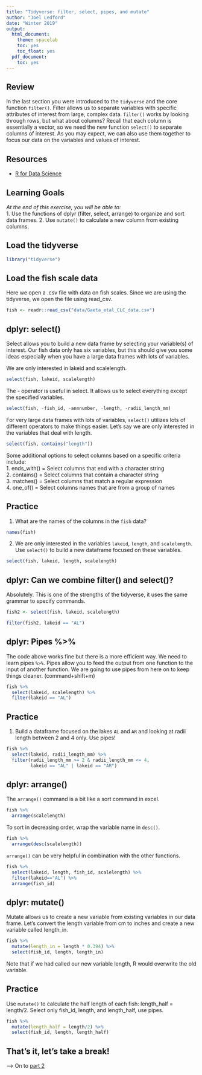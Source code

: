 ```yaml
---
title: "Tidyverse: filter, select, pipes, and mutate"
author: "Joel Ledford"
date: "Winter 2019"
output:
  html_document:
    theme: spacelab
    toc: yes
    toc_float: yes
  pdf_document:
    toc: yes
---
```


## Review
In the last section you were introduced to the `tidyverse` and the core function `filter()`. Filter allows us to separate variables with specific attributes of interest from large, complex data. `filter()` works by looking through rows, but what about columns? Recall that each column is essentially a vector, so we need the new function `select()` to separate columns of interest. As you may expect, we can also use them together to focus our data on the variables and values of interest.

## Resources
- [R for Data Science](https://r4ds.had.co.nz/)

## Learning Goals
*At the end of this exercise, you will be able to:*    
1. Use the functions of dplyr (filter, select, arrange) to organize and sort data frames. 
2. Use `mutate()` to calculate a new column from existing columns.

## Load the tidyverse
```r
library("tidyverse")
```

## Load the fish scale data
Here we open a .csv file with data on fish scales. Since we are using the tidyverse, we open the file using read_csv. 
```r
fish <- readr::read_csv("data/Gaeta_etal_CLC_data.csv")
```

## dplyr: select()
Select allows you to build a new data frame by selecting your variable(s) of interest. Our fish data only has six variables, but this should give you some ideas especially when you have a large data frames with lots of variables.  

We are only interested in lakeid and scalelength.
```r
select(fish, lakeid, scalelength)
```

The - operator is useful in select. It allows us to select everything except the specified variables.
```r
select(fish, -fish_id, -annnumber, -length, -radii_length_mm)
```

For very large data frames with lots of variables, `select()` utilizes lots of different operators to make things easier. Let's say we are only interested in the variables that deal with length.
```r
select(fish, contains("length"))
```

Some additional options to select columns based on a specific criteria include:  
1. ends_with() = Select columns that end with a character string  
2. contains() = Select columns that contain a character string  
3. matches() = Select columns that match a regular expression  
4. one_of() = Select columns names that are from a group of names  

## Practice
1. What are the names of the columns in the `fish` data?
```r
names(fish)
```

2. We are only interested in the variables `lakeid`, `length`, and `scalelength`. Use `select()` to build a new dataframe focused on these variables.
```r
select(fish, lakeid, length, scalelength)
```

## dplyr: Can we combine filter() and select()?
Absolutely. This is one of the strengths of the tidyverse, it uses the same grammar to specify commands.
```r
fish2 <- select(fish, lakeid, scalelength)

filter(fish2, lakeid == "AL")
```

## dplyr: Pipes %>% 
The code above works fine but there is a more efficient way. We need to learn pipes `%>%`. Pipes allow you to feed the output from one function to the input of another function. We are going to use pipes from here on to keep things cleaner. (command+shift+m)
```r
fish %>%
  select(lakeid, scalelength) %>%
  filter(lakeid == "AL")
```

## Practice
1. Build a dataframe focused on the lakes `AL` and `AR` and looking at radii length between 2 and 4 only. Use pipes!
```r
fish %>% 
  select(lakeid, radii_length_mm) %>%
  filter(radii_length_mm >= 2 & radii_length_mm <= 4,
         lakeid == "AL" | lakeid == "AR")
```

## dplyr: arrange()
The `arrange()` command is a bit like a sort command in excel.
```r
fish %>% 
  arrange(scalelength)
```

To sort in decreasing order, wrap the variable name in `desc()`.
```r
fish %>% 
  arrange(desc(scalelength))
```

`arrange()` can be very helpful in combination with the other functions.
```r
fish %>% 
  select(lakeid, length, fish_id, scalelength) %>% 
  filter(lakeid=="AL") %>% 
  arrange(fish_id)
```

## dplyr: mutate()

Mutate allows us to create a new variable from existing variables in our data frame. Let's convert the length variable from cm to inches and create a new variable called length_in.
```r
fish %>% 
  mutate(length_in = length * 0.394) %>% 
  select(fish_id, length, length_in)
```

Note that if we had called our new variable length, R would overwrite the old variable. 

## Practice

Use `mutate()` to calculate the half length of each fish: length_half = length/2. Select only fish_id, length, and length_half, use pipes.
```r
fish %>% 
  mutate(length_half = length/2) %>% 
  select(fish_id, length, length_half)
```


## That's it, let's take a break!   

--> On to [part 2](https://jmledford3115.github.io/datascibiol/lab3_2.html)  